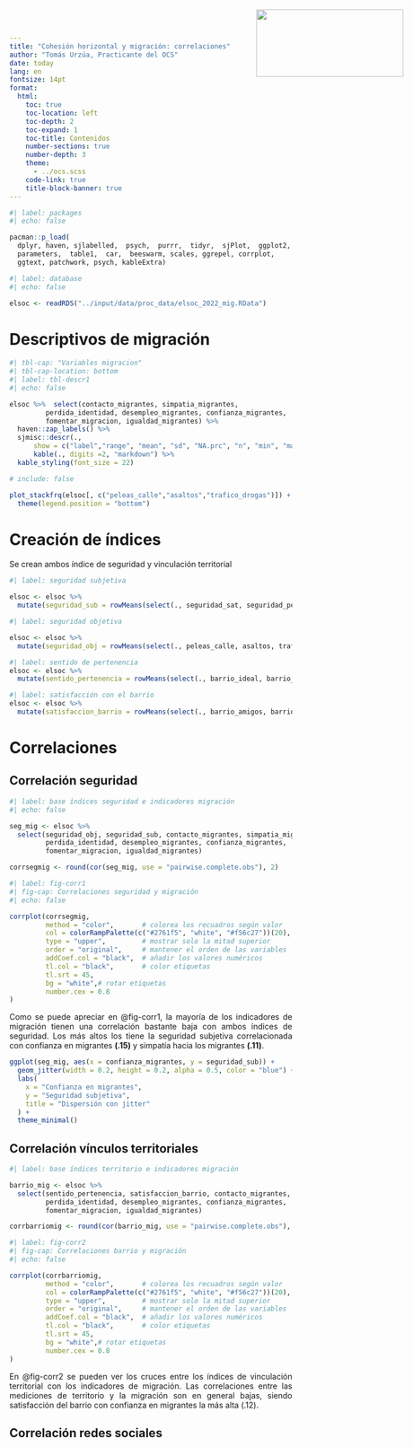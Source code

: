 ```yaml
---
title: "Cohesión horizontal y migración: correlaciones"
author: "Tomás Urzúa, Practicante del OCS"
date: today
lang: en
fontsize: 14pt
format:
  html:
    toc: true
    toc-location: left
    toc-depth: 2
    toc-expand: 1
    toc-title: Contenidos
    number-sections: true
    number-depth: 3
    theme:
      - ../ocs.scss
    code-link: true
    title-block-banner: true 
---
```


<style>
.logo {
    position: absolute;
    top: 20px;
    right: 30px;
}
</style>

<img class="logo" src="ocs-new.jpeg" width="262" height="120">

<div style="text-align: justify">

```r
#| label: packages
#| echo: false

pacman::p_load(
  dplyr, haven, sjlabelled,  psych,  purrr,  tidyr,  sjPlot,  ggplot2, 
  parameters,  table1,  car,  beeswarm, scales, ggrepel, corrplot,
  ggtext, patchwork, psych, kableExtra)
```

```r
#| label: database
#| echo: false 

elsoc <- readRDS("../input/data/proc_data/elsoc_2022_mig.RData")
```

# Descriptivos de migración

```r
#| tbl-cap: "Variables migracion"
#| tbl-cap-location: bottom
#| label: tbl-descr1
#| echo: false 

elsoc %>%  select(contacto_migrantes, simpatia_migrantes,
         perdida_identidad, desempleo_migrantes, confianza_migrantes, 
         fomentar_migracion, igualdad_migrantes) %>% 
  haven::zap_labels() %>%
  sjmisc::descr(.,
      show = c("label","range", "mean", "sd", "NA.prc", "n", "min", "max"))%>%
      kable(., digits =2, "markdown") %>%
  kable_styling(font_size = 22)
```

```r
# include: false 

plot_stackfrq(elsoc[, c("peleas_calle","asaltos","trafico_drogas")]) +
  theme(legend.position = "bottom")

```

# Creación de índices

Se crean ambos índice de seguridad y vinculación territorial
```r
#| label: seguridad subjetiva

elsoc <- elsoc %>%
  mutate(seguridad_sub = rowMeans(select(., seguridad_sat, seguridad_perc), na.rm = TRUE))
```

```r
#| label: seguridad objetiva

elsoc <- elsoc %>%
  mutate(seguridad_obj = rowMeans(select(., peleas_calle, asaltos, trafico_drogas), na.rm = TRUE))
```

```r
#| label: sentido de pertenencia
elsoc <- elsoc %>%
  mutate(sentido_pertenencia = rowMeans(select(., barrio_ideal, barrio_integracion, barrio_identidad, barrio_pertenencia), na.rm = TRUE))
```

```r
#| label: satisfacción con el barrio
elsoc <- elsoc %>%
  mutate(satisfaccion_barrio = rowMeans(select(., barrio_amigos, barrio_sociable, barrio_cordial, barrio_colaborador), na.rm = TRUE))
```

# Correlaciones

## Correlación seguridad

```r
#| label: base índices seguridad e indicadores migración
#| echo: false 

seg_mig <- elsoc %>%
  select(seguridad_obj, seguridad_sub, contacto_migrantes, simpatia_migrantes,
         perdida_identidad, desempleo_migrantes, confianza_migrantes, 
         fomentar_migracion, igualdad_migrantes)
```

```r
corrsegmig <- round(cor(seg_mig, use = "pairwise.complete.obs"), 2)
```

```r
#| label: fig-corr1
#| fig-cap: Correlaciones seguridad y migración
#| echo: false

corrplot(corrsegmig,
         method = "color",       # colorea los recuadros según valor
         col = colorRampPalette(c("#2761f5", "white", "#f56c27"))(20),  # blanco a rojo
         type = "upper",         # mostrar solo la mitad superior
         order = "original",     # mantener el orden de las variables
         addCoef.col = "black",  # añadir los valores numéricos
         tl.col = "black",       # color etiquetas
         tl.srt = 45, 
         bg = "white",# rotar etiquetas
         number.cex = 0.8
)
```
Como se puede apreciar en @fig-corr1, la mayoría de los indicadores de migración tienen una correlación bastante baja con ambos índices de seguridad. Los más altos los tiene la seguridad subjetiva correlacionada con confianza en migrantes **(.15)** y simpatía hacia los migrantes **(.11)**.


```r
ggplot(seg_mig, aes(x = confianza_migrantes, y = seguridad_sub)) +
  geom_jitter(width = 0.2, height = 0.2, alpha = 0.5, color = "blue") +
  labs(
    x = "Confianza en migrantes",
    y = "Seguridad subjetiva",
    title = "Dispersión con jitter"
  ) +
  theme_minimal()
```

## Correlación vínculos territoriales


```r
#| label: base índices territorio e indicadores migración

barrio_mig <- elsoc %>%
  select(sentido_pertenencia, satisfaccion_barrio, contacto_migrantes, simpatia_migrantes,
         perdida_identidad, desempleo_migrantes, confianza_migrantes, 
         fomentar_migracion, igualdad_migrantes)
```

```r
corrbarriomig <- round(cor(barrio_mig, use = "pairwise.complete.obs"), 2)
```


```r
#| label: fig-corr2
#| fig-cap: Correlaciones barrio y migración
#| echo: false

corrplot(corrbarriomig,
         method = "color",       # colorea los recuadros según valor
         col = colorRampPalette(c("#2761f5", "white", "#f56c27"))(20),  # blanco a rojo
         type = "upper",         # mostrar solo la mitad superior
         order = "original",     # mantener el orden de las variables
         addCoef.col = "black",  # añadir los valores numéricos
         tl.col = "black",       # color etiquetas
         tl.srt = 45, 
         bg = "white",# rotar etiquetas
         number.cex = 0.8
)
```
En @fig-corr2 se pueden ver los cruces entre los índices de vinculación territorial con los indicadores de migración. Las correlaciones entre las mediciones de territorio y la migración son en general bajas, siendo satisfacción del barrio con confianza en migrantes la más alta (.12). 

## Correlación redes sociales 


